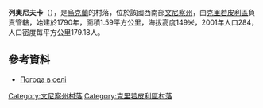 {{coord|48|20|18|N|28|35|1|E|scale:30000|display=title}}

'''列奧尼夫卡'''（{{lang-uk|Леонівка}}），是[[烏克蘭|烏克蘭]]的村落，位於該國西南部[[文尼察州|文尼察州]]，由[[克里若皮利區|克里若皮利區]]負責管轄，始建於1790年，面積1.59平方公里，海拔高度149米，2001年人口284，人口密度每平方公里179.18人。

==參考資料==
* [http://weather.in.ua/ua/vinnickaja/13255 Погода в селі ] {{Wayback|url=http://weather.in.ua/ua/vinnickaja/13255 |date=20181013014253 }}

[[Category:文尼察州村落|Category:文尼察州村落]]
[[Category:克里若皮利區村落|Category:克里若皮利區村落]]


{{Vinnytsia-geo-stub}}